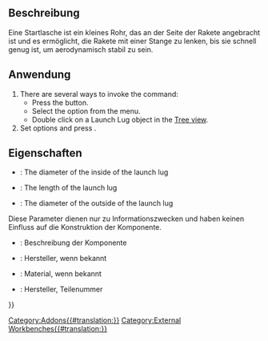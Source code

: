 <languages/>

{{Docnav/de
|[[Rocket_CompLaunchGuide/de|Starthilfen]]
|[[Rocket_RailButton/de|FührungsschienenKnopf]]
|[[Rocket_Workbench/de|Arbeitsbereich Rocket]]
|IconL=Rocket_LaunchGuideComposite.png
|IconR=Rocket_RailButton.svg
|IconC=RocketWorkbench.svg
}}

{{GuiCommand/de
|Name=Rocket LaunchLug
|Name/de=Rocket Startlasche
|MenuLocation=Rakete → Starthilfen → Startlasche
|Workbenches=[[Rocket_Workbench|Rocket Workbench]]
|Version=0.19
}}

<span id="Description"></span>
==Beschreibung==

Eine Startlasche ist ein kleines Rohr, das an der Seite der Rakete angebracht ist und es ermöglicht, die Rakete mit einer Stange zu lenken, bis sie schnell genug ist, um aerodynamisch stabil zu sein.

<span id="Usage"></span>
==Anwendung==

# There are several ways to invoke the command:
#* Press the {{Button|[[Image:Rocket_LaunchLug.svg|16px]] [[Rocket_LaunchLug|Launch Lug]]}} button.
#* Select the {{MenuCommand|Rocket → Launch Guides→ [[Image:Rocket_LaunchLug.svg|16px]] Launch Lug}} option from the menu.
#* Double click on a Launch Lug object in the [[Tree_view|Tree view]].
# Set options and press {{Button|OK}}.

<span id="Properties"></span>
==Eigenschaften==

{{TitleProperty|Startlasche}}

* {{PropertyData|Inner Diameter}}: The diameter of the inside of the launch lug
* {{PropertyData|Length}}: The length of the launch lug
* {{PropertyData|Outer Diameter}}: The diameter of the outside of the launch lug

{{TitleProperty|Rocket Komponenten}}

Diese Parameter dienen nur zu Informationszwecken und haben keinen Einfluss auf die Konstruktion der Komponente.

* {{PropertyData|Description}}: Beschreibung der Komponente
* {{PropertyData|Manufacturer}}: Hersteller, wenn bekannt
* {{PropertyData|Material}}: Material, wenn bekannt
* {{PropertyData|Part Number}}: Hersteller, Teilenummer


{{Docnav/de
|[[Rocket_CompLaunchGuide/de|Starthilfen]]
|[[Rocket_RailButton/de|FührungsschienenKnopf]]
|[[Rocket_Workbench/de|Arbeitsbereich Rocket]]
|IconL=Rocket_LaunchGuideComposite.png
|IconR=Rocket_RailButton.svg
|IconC=RocketWorkbench.svg
}}

{{Userdocnavi{{#translation:}}}}
[[Category:Addons{{#translation:}}]]
[[Category:External Workbenches{{#translation:}}]]